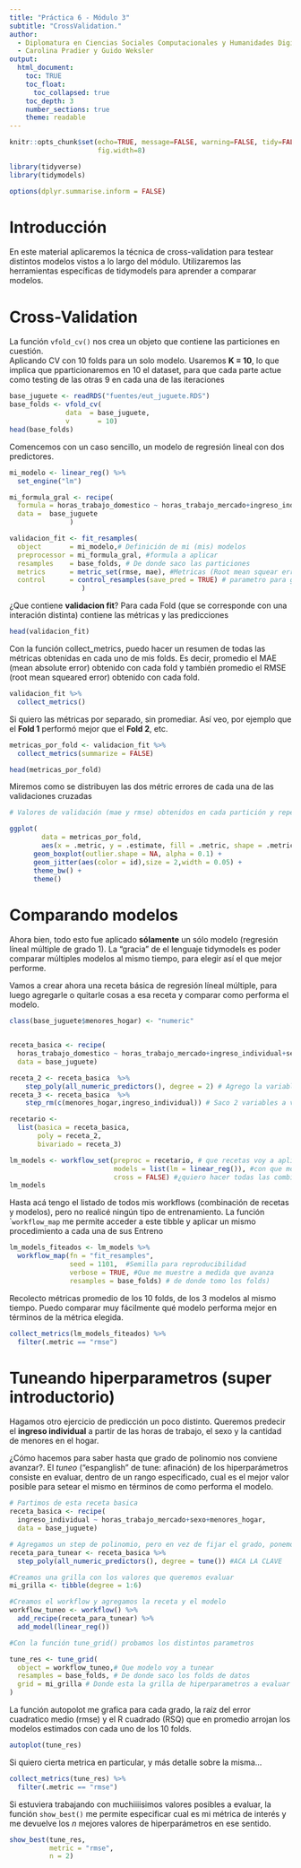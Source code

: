 ```yaml
---
title: "Práctica 6 - Módulo 3"
subtitle: "CrossValidation."
author: 
  - Diplomatura en Ciencias Sociales Computacionales y Humanidades Digitales (IDAES-UNSAM). Marzo/Abril 2023
  - Carolina Pradier y Guido Weksler
output: 
  html_document:
    toc: TRUE
    toc_float:
      toc_collapsed: true
    toc_depth: 3
    number_sections: true
    theme: readable
---
```


```r
knitr::opts_chunk$set(echo=TRUE, message=FALSE, warning=FALSE, tidy=FALSE,
                      fig.width=8)
```

```r
library(tidyverse)
library(tidymodels)

options(dplyr.summarise.inform = FALSE)
```


# Introducción   
En este material aplicaremos la técnica de cross-validation para testear distintos modelos vistos a lo largo del módulo. Utilizaremos las herramientas específicas de tidymodels para aprender a comparar modelos.

# Cross-Validation   
La función ```vfold_cv()``` nos crea un objeto que contiene las particiones en cuestión.   
 Aplicando CV con 10 folds para un solo modelo. Usaremos **K = 10**, lo que implica que pparticionaremos en 10 el dataset, para que cada parte actue como testing de las otras 9 en cada una de las iteraciones  

```r
base_juguete <- readRDS("fuentes/eut_juguete.RDS")
base_folds <- vfold_cv(
              data  = base_juguete,
              v       = 10)
head(base_folds)
```
Comencemos con un caso sencillo, un modelo de regresión lineal con dos predictores.    
```r
mi_modelo <- linear_reg() %>% 
  set_engine("lm")

mi_formula_gral <- recipe(
  formula = horas_trabajo_domestico ~ horas_trabajo_mercado+ingreso_individual,
  data =  base_juguete
               ) 

validacion_fit <- fit_resamples(
  object       = mi_modelo,# Definición de mi (mis) modelos
  preprocessor = mi_formula_gral, #formula a aplicar
  resamples    = base_folds, # De donde saco las particiones 
  metrics      = metric_set(rmse, mae), #Metricas (Root mean squear error y Mean abs error)
  control      = control_resamples(save_pred = TRUE) # parametro para guardar predicciones
                  )


```
¿Que contiene **validacion fit**? Para cada Fold (que se corresponde con una interación distinta) contiene las métricas y las predicciones
```r
head(validacion_fit)
```


Con la función collect_metrics, puedo hacer un resumen de todas las métricas obtenidas en cada uno de mis folds. Es decir, promedio el MAE (mean absolute error) obtenido con cada fold y también promedio el RMSE (root mean squeared error) obtenido con cada fold. 
```r
validacion_fit %>% 
  collect_metrics()
```

Si quiero las métricas por separado, sin promediar. Así veo, por ejemplo que el **Fold 1** performó mejor que el **Fold 2**, etc.
```r
metricas_por_fold <- validacion_fit %>%
  collect_metrics(summarize = FALSE)  

head(metricas_por_fold)
```

Miremos como se distribuyen las dos métric errores de cada una de las validaciones cruzadas
```r
# Valores de validación (mae y rmse) obtenidos en cada partición y repetición.

ggplot(
        data = metricas_por_fold,
        aes(x = .metric, y = .estimate, fill = .metric, shape = .metric)) +
      geom_boxplot(outlier.shape = NA, alpha = 0.1) +
      geom_jitter(aes(color = id),size = 2,width = 0.05) +
      theme_bw() +
      theme()

```

# Comparando modelos    
Ahora bien, todo esto fue aplicado **sólamente** un sólo modelo (regresión líneal múltiple de grado 1). La "gracia" de el lenguaje tidymodels es poder comparar múltiples modelos al mismo tiempo, para elegir así el que mejor performe.   

Vamos a crear ahora una receta básica de regresión líneal múltiple, para luego agregarle o quitarle cosas a esa receta y comparar como performa el modelo.      
```r

class(base_juguete$menores_hogar) <- "numeric"


receta_basica <- recipe(
  horas_trabajo_domestico ~ horas_trabajo_mercado+ingreso_individual+sexo+menores_hogar,
  data = base_juguete)

receta_2 <- receta_basica  %>%
    step_poly(all_numeric_predictors(), degree = 2) # Agrego la variable de menores_hogar para aplicarla al 2
receta_3 <- receta_basica  %>%
    step_rm(c(menores_hogar,ingreso_individual)) # Saco 2 variables a ver que onda

recetario <- 
  list(basica = receta_basica,
       poly = receta_2,
       bivariado = receta_3)

lm_models <- workflow_set(preproc = recetario, # que recetas voy a aplicar
                          models = list(lm = linear_reg()), #con que modelos (siempre el mismo o distintos)
                          cross = FALSE) #¿quiero hacer todas las combinaciones de recetas-modelos?
lm_models
```



Hasta acá tengo el listado de todos mis workflows (combinación de recetas y modelos), pero no realicé ningún tipo de entrenamiento. La función ``workflow_map` me permite acceder a este tibble y aplicar un mismo procedimiento a cada una de sus
Entreno
```r

lm_models_fiteados <- lm_models %>% 
  workflow_map(fn = "fit_resamples", 
               seed = 1101,  #Semilla para reproducibilidad
               verbose = TRUE, #Que me muestre a medida que avanza
               resamples = base_folds) # de donde tomo los folds)
```

Recolecto métricas promedio de los 10 folds, de los 3 modelos al mismo tiempo. Puedo comparar muy fácilmente qué modelo performa mejor en términos de la métrica elegida.
```r
collect_metrics(lm_models_fiteados) %>% 
  filter(.metric == "rmse")
```

# Tuneando hiperparametros (super introductorio)     
Hagamos otro ejercicio de predicción un poco distinto. Queremos predecir el **ingreso individual** a partir de las horas de trabajo, el sexo y la cantidad de menores en el hogar.    

¿Cómo hacemos para saber hasta que grado de polinomio nos conviene avanzar?. El *tuneo* ("espanglish" de tune: afinación) de los hiperparámetros consiste en evaluar, dentro de un rango especificado, cual es el mejor valor posible para setear el mismo en términos de como performa el modelo. 
```r
# Partimos de esta receta basica
receta_basica <- recipe(
  ingreso_individual ~ horas_trabajo_mercado+sexo+menores_hogar,
  data = base_juguete)

# Agregamos un step de polinomio, pero en vez de fijar el grado, ponemos el parametro tune()
receta_para_tunear <- receta_basica %>%
  step_poly(all_numeric_predictors(), degree = tune()) #ACA LA CLAVE

#Creamos una grilla con los valores que queremos evaluar
mi_grilla <- tibble(degree = 1:6)

#Creamos el workflow y agregamos la receta y el modelo
workflow_tuneo <- workflow() %>%
  add_recipe(receta_para_tunear) %>% 
  add_model(linear_reg())

#Con la función tune_grid() probamos los distintos parametros

tune_res <- tune_grid(
  object = workflow_tuneo,# Que modelo voy a tunear
  resamples = base_folds, # De donde saco los folds de datos 
  grid = mi_grilla # Donde esta la grilla de hiperparametros a evaluar
)

```
La función autopolot me grafica para cada grado, la raíz del error cuadratico medio (rmse) y el R cuadrado (RSQ) que en promedio arrojan los modelos estimados con cada uno de los 10 folds.
```r
autoplot(tune_res)
```
Si quiero cierta metrica en particular, y más detalle sobre la misma...
```r
collect_metrics(tune_res) %>% 
  filter(.metric == "rmse")
```
Si estuviera trabajando con muchiiiisimos valores posibles a evaluar, la función ``show_best()`` me permite especificar cual es mi métrica de interés y me devuelve los *n* mejores valores de hiperparámetros en ese sentido.
```r
show_best(tune_res, 
          metric = "rmse",
          n = 2)
```

